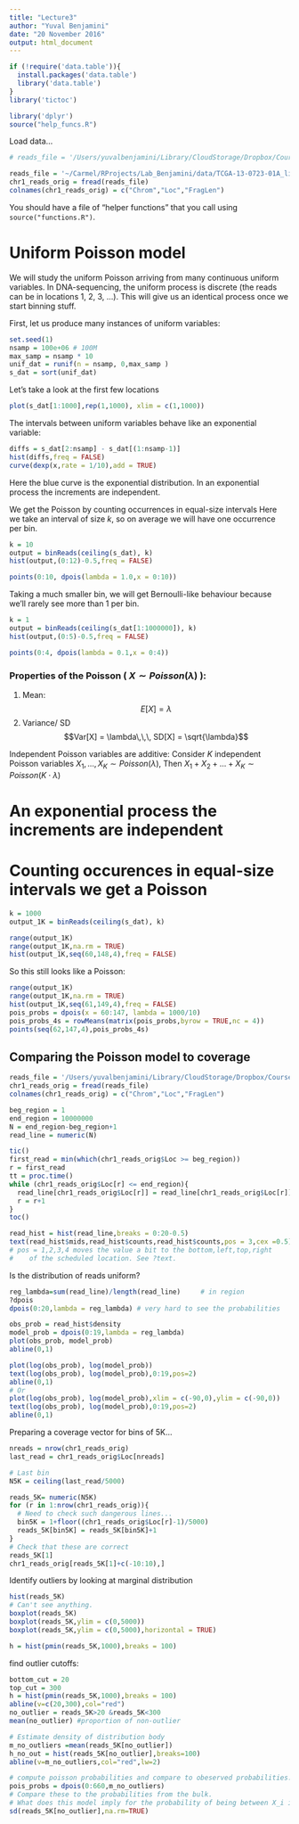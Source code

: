 ```yaml
---
title: "Lecture3"
author: "Yuval Benjamini"
date: "20 November 2016"
output: html_document
---
```


```r
if (!require('data.table')){
  install.packages('data.table')
  library('data.table')
}
library('tictoc')

library('dplyr')
source("help_funcs.R")
```

Load data...
```r

# reads_file = '/Users/yuvalbenjamini/Library/CloudStorage/Dropbox/Courses/Lab/Lab_52568_16/DNAseq/Data/TCGA-13-0723-10B_lib2_all_chr1.forward'

reads_file = '~/Carmel/RProjects/Lab_Benjamini/data/TCGA-13-0723-01A_lib2_all_chr1.forward'
chr1_reads_orig = fread(reads_file) 
colnames(chr1_reads_orig) = c("Chrom","Loc","FragLen")   


```

You should have a file of "helper functions" that you call using `source("functions.R")`. 

# Uniform Poisson model

We will study the uniform Poisson arriving from many continuous uniform variables. 
In DNA-sequencing, the uniform process is discrete (the reads can be in locations
1, 2, 3, ...). This will give us an identical process once we start binning stuff. 

First, let us produce many instances of uniform variables:
```r
set.seed(1)
nsamp = 100e+06 # 100M
max_samp = nsamp * 10
unif_dat = runif(n = nsamp, 0,max_samp )
s_dat = sort(unif_dat)
```

Let's take a look at the first few locations 

```r
plot(s_dat[1:1000],rep(1,1000), xlim = c(1,1000))
```

The intervals between uniform variables behave like an exponential variable:

```r
diffs = s_dat[2:nsamp] - s_dat[(1:nsamp-1)]
hist(diffs,freq = FALSE)
curve(dexp(x,rate = 1/10),add = TRUE)
```

Here the blue curve is the exponential distribution.
In an exponential process the increments are independent.


We get the Poisson by counting occurrences in equal-size intervals 
Here we take an interval of size $k$, so on average we will have 
one occurrence per bin. 

```r
k = 10
output = binReads(ceiling(s_dat), k)
hist(output,(0:12)-0.5,freq = FALSE)

points(0:10, dpois(lambda = 1.0,x = 0:10))
```

Taking a much smaller bin, we will get Bernoulli-like behaviour
because we'll rarely see more than 1 per bin.

```r
k = 1
output = binReads(ceiling(s_dat[1:1000000]), k)
hist(output,(0:5)-0.5,freq = FALSE)

points(0:4, dpois(lambda = 0.1,x = 0:4))
```

### Properties of the Poisson ( $X\sim Poisson(\lambda)$ ): 

  1. Mean:  
  $$E[X] = \lambda$$
  2. Variance/ SD 
  $$Var[X] = \lambda\,\,\, SD[X] = \sqrt{\lambda}$$

Independent Poisson variables are additive:
Consider $K$ independent Poisson variables $X_1,...,X_K \sim Poisson(\lambda)$,
Then $X_1 + X_2 + ... + X_K \sim Poisson (K \cdot \lambda)$


# An exponential process the increments are independent
# Counting occurences in equal-size intervals we get a Poisson
```r
k = 1000
output_1K = binReads(ceiling(s_dat), k)
```

```r
range(output_1K)
range(output_1K,na.rm = TRUE)
hist(output_1K,seq(60,148,4),freq = FALSE)

```

So this still looks like a Poisson: 

```r
range(output_1K)
range(output_1K,na.rm = TRUE)
hist(output_1K,seq(61,149,4),freq = FALSE)
pois_probs = dpois(x = 60:147, lambda = 1000/10)
pois_probs_4s = rowMeans(matrix(pois_probs,byrow = TRUE,nc = 4))
points(seq(62,147,4),pois_probs_4s)
```


## Comparing the Poisson model to coverage

```r

reads_file = '/Users/yuvalbenjamini/Library/CloudStorage/Dropbox/Courses/Lab/Lab_52568_16/DNAseq/Data/TCGA-13-0723-10B_lib2_all_chr1.forward'
chr1_reads_orig = fread(reads_file) 
colnames(chr1_reads_orig) = c("Chrom","Loc","FragLen")   

beg_region = 1
end_region = 10000000
N = end_region-beg_region+1
read_line = numeric(N)

tic()
first_read = min(which(chr1_reads_orig$Loc >= beg_region)) 
r = first_read
tt = proc.time()
while (chr1_reads_orig$Loc[r] <= end_region){
  read_line[chr1_reads_orig$Loc[r]] = read_line[chr1_reads_orig$Loc[r]]+1
  r = r+1
}
toc()

```

```r
read_hist = hist(read_line,breaks = 0:20-0.5)
text(read_hist$mids,read_hist$counts,read_hist$counts,pos = 3,cex =0.5)
# pos = 1,2,3,4 moves the value a bit to the bottom,left,top,right
#    of the scheduled location. See ?text.

```


Is the distribution of reads uniform? 
```r
reg_lambda=sum(read_line)/length(read_line)     # in region
?dpois
dpois(0:20,lambda = reg_lambda) # very hard to see the probabilities

obs_prob = read_hist$density
model_prob = dpois(0:19,lambda = reg_lambda)
plot(obs_prob, model_prob)
abline(0,1)

plot(log(obs_prob), log(model_prob))
text(log(obs_prob), log(model_prob),0:19,pos=2)
abline(0,1)
# Or
plot(log(obs_prob), log(model_prob),xlim = c(-90,0),ylim = c(-90,0))
text(log(obs_prob), log(model_prob),0:19,pos=2)
abline(0,1)
```


Preparing a coverage vector for bins of 5K...
```r
nreads = nrow(chr1_reads_orig)
last_read = chr1_reads_orig$Loc[nreads]

# Last bin
N5K = ceiling(last_read/5000)

reads_5K= numeric(N5K)
for (r in 1:nrow(chr1_reads_orig)){
  # Need to check such dangerous lines...
  bin5K = 1+floor((chr1_reads_orig$Loc[r]-1)/5000) 
  reads_5K[bin5K] = reads_5K[bin5K]+1 
}
# Check that these are correct
reads_5K[1]
chr1_reads_orig[reads_5K[1]+c(-10:10),]
```


Identify outliers by looking at marginal distribution

```r
hist(reads_5K)
# Can't see anything.
boxplot(reads_5K)
boxplot(reads_5K,ylim = c(0,5000))
boxplot(reads_5K,ylim = c(0,5000),horizontal = TRUE)

h = hist(pmin(reads_5K,1000),breaks = 100)
```

find outlier cutoffs:
```r
bottom_cut = 20
top_cut = 300
h = hist(pmin(reads_5K,1000),breaks = 100)
abline(v=c(20,300),col="red")
no_outlier = reads_5K>20 &reads_5K<300
mean(no_outlier) #proportion of non-outlier

# Estimate density of distribution body
m_no_outliers =mean(reads_5K[no_outlier])
h_no_out = hist(reads_5K[no_outlier],breaks=100)
abline(v=m_no_outliers,col="red",lw=2)
```

```r
# compute poisson probabilities and compare to obeserved probabilities...
pois_probs = dpois(0:660,m_no_outliers)
# Compare these to the probabilities from the bulk. 
# What does this model imply for the probability of being between X_i in 100:109?
sd(reads_5K[no_outlier],na.rm=TRUE)
```



